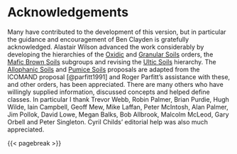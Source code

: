 # Acknowledgements {#sec-ack .unnumbered}

Many have contributed to the development of this version, but in particular the guidance and encouragement of Ben Clayden is gratefully acknowledged. Alastair Wilson advanced the work considerably by developing the hierarchies of the [Oxidic](Key-to-Orders.qmd#sec-O) and [Granular Soils](Key-to-Orders.qmd#sec-N) orders, the [Mafic Brown Soils](Key-to-Orders.qmd#sec-BM) subgroups and revising the [Ultic Soils](Key-to-Orders.qmd#sec-U) hierarchy. The [Allophanic Soils](Key-to-Orders.qmd#sec-L) and [Pumice Soils](Key-to-Orders.qmd#sec-M) proposals are adapted from the ICOMAND proposal [@parfitt1991] and Roger Parfitt's assistance with these, and other orders, has been appreciated. There are many others who have willingly supplied information, discussed concepts and helped define classes. In particular I thank Trevor Webb, Robin Palmer, Brian Purdie, Hugh Wilde, Iain Campbell, Geoff Mew, Mike Laffan, Peter McIntosh, Alan Palmer, Jim Pollok, David Lowe, Megan Balks, Bob Allbrook, Malcolm McLeod, Gary Orbell and Peter Singleton. Cyril Childs' editorial help was also much appreciated.

{{< pagebreak >}}
